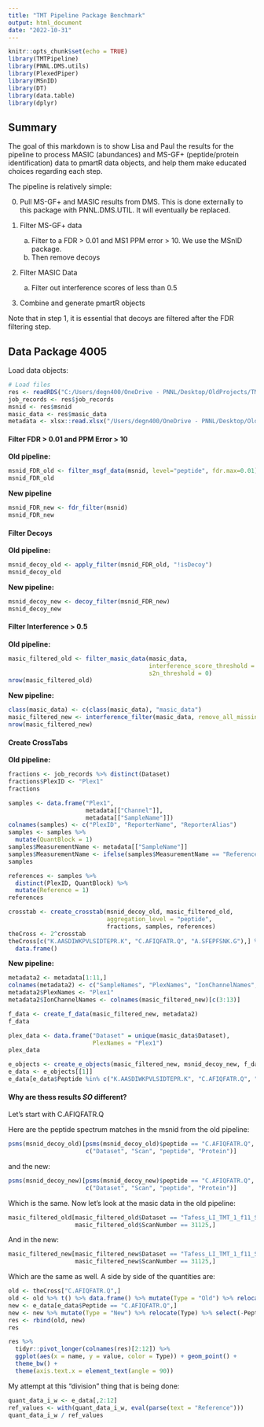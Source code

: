 ```yaml
---
title: "TMT Pipeline Package Benchmark"
output: html_document
date: "2022-10-31"
---
```


```r
knitr::opts_chunk$set(echo = TRUE)
library(TMTPipeline)
library(PNNL.DMS.utils)
library(PlexedPiper)
library(MSnID)
library(DT)
library(data.table)
library(dplyr)
```

## Summary

The goal of this markdown is to show Lisa and Paul the results for the pipeline 
to process MASIC (abundances) and MS-GF+ (peptide/protein identification) data to pmartR
data objects, and help them make educated choices regarding each step. 

The pipeline is relatively simple: 

0. Pull MS-GF+ and MASIC results from DMS. This is done externally to this package with PNNL.DMS.UTIL. It will eventually be replaced. 

1. Filter MS-GF+ data
    a. Filter to a FDR > 0.01 and MS1 PPM error > 10. We use the MSnID package.
    b. Then remove decoys 
    
2. Filter MASIC Data 
    a. Filter out interference scores of less than 0.5 
    
3. Combine and generate pmartR objects 

Note that in step 1, it is essential that decoys are filtered after the FDR 
filtering step.

## Data Package 4005

Load data objects: 

```r
# Load files
res <- readRDS("C:/Users/degn400/OneDrive - PNNL/Desktop/OldProjects/TMT/4005_Tafess_LI/4005_Data_Package.RDS")
job_records <- res$job_records
msnid <- res$msnid
masic_data <- res$masic_data
metadata <- xlsx::read.xlsx("/Users/degn400/OneDrive - PNNL/Desktop/OldProjects/TMT/4005_Tafess_LI/Tafess_LI_metadata.xlsx", 1)
```

#### Filter FDR > 0.01 and PPM Error > 10

**Old pipeline:** 

```r
msnid_FDR_old <- filter_msgf_data(msnid, level="peptide", fdr.max=0.01)
msnid_FDR_old
```

**New pipeline**

```r
msnid_FDR_new <- fdr_filter(msnid)
msnid_FDR_new
```

#### Filter Decoys 

**Old pipeline:**

```r
msnid_decoy_old <- apply_filter(msnid_FDR_old, "!isDecoy")
msnid_decoy_old
```

**New pipeline:**

```r
msnid_decoy_new <- decoy_filter(msnid_FDR_new)
msnid_decoy_new
```

#### Filter Interference > 0.5

**Old pipeline:**

```r
masic_filtered_old <- filter_masic_data(masic_data,
                                        interference_score_threshold = 0.5,
                                        s2n_threshold = 0)
nrow(masic_filtered_old)
```

**New pipeline:**

```r
class(masic_data) <- c(class(masic_data), "masic_data")
masic_filtered_new <- interference_filter(masic_data, remove_all_missing = FALSE)
nrow(masic_filtered_new)
```

#### Create CrossTabs 

**Old pipeline:**

```r
fractions <- job_records %>% distinct(Dataset)
fractions$PlexID <- "Plex1"
fractions
```

```r
samples <- data.frame("Plex1", 
                      metadata[["Channel"]], 
                      metadata[["SampleName"]])
colnames(samples) <- c("PlexID", "ReporterName", "ReporterAlias")
samples <- samples %>%
  mutate(QuantBlock = 1)
samples$MeasurementName <- metadata[["SampleName"]]
samples$MeasurementName <- ifelse(samples$MeasurementName == "Reference", "Reference", samples$MeasurementName)
samples
```

```r
references <- samples %>%
  distinct(PlexID, QuantBlock) %>%
  mutate(Reference = 1)
references
```

```r
crosstab <- create_crosstab(msnid_decoy_old, masic_filtered_old,
                            aggregation_level = "peptide",
                            fractions, samples, references)
theCross <- 2^crosstab
theCross[c("K.AASDIWKPVLSIDTEPR.K", "C.AFIQFATR.Q", "A.SFEPFSNK.G"),] %>%
  data.frame()
```

**New pipeline:**

```r
metadata2 <- metadata[1:11,]
colnames(metadata2) <- c("SampleNames", "PlexNames", "IonChannelNames", "Condition")
metadata2$PlexNames <- "Plex1"
metadata2$IonChannelNames <- colnames(masic_filtered_new)[c(3:13)]

f_data <- create_f_data(masic_filtered_new, metadata2)
f_data
```

```r
plex_data <- data.frame("Dataset" = unique(masic_data$Dataset),
                        PlexNames = "Plex1")
plex_data
```

```r
e_objects <- create_e_objects(masic_filtered_new, msnid_decoy_new, f_data, plex_data)
e_data <- e_objects[[1]]
e_data[e_data$Peptide %in% c("K.AASDIWKPVLSIDTEPR.K", "C.AFIQFATR.Q", "A.SFEPFSNK.G"),]
```

#### Why are thess results *SO* different? 

Let's start with C.AFIQFATR.Q

Here are the peptide spectrum matches in the msnid from the old pipeline: 

```r
psms(msnid_decoy_old)[psms(msnid_decoy_old)$peptide == "C.AFIQFATR.Q", 
                      c("Dataset", "Scan", "peptide", "Protein")]
```

and the new: 

```r
psms(msnid_decoy_new)[psms(msnid_decoy_new)$peptide == "C.AFIQFATR.Q", 
                      c("Dataset", "Scan", "peptide", "Protein")]
```

Which is the same. Now let's look at the masic data in the old pipeline: 

```r
masic_filtered_old[masic_filtered_old$Dataset == "Tafess_LI_TMT_1_f11_Samwise_12Jan22_WBEH-21-08-22" &
                   masic_filtered_old$ScanNumber == 31125,]
```

And in the new: 

```r
masic_filtered_new[masic_filtered_new$Dataset == "Tafess_LI_TMT_1_f11_Samwise_12Jan22_WBEH-21-08-22" &
                   masic_filtered_new$ScanNumber == 31125,]
```

Which are the same as well. A side by side of the quantities are: 

```r
old <- theCross["C.AFIQFATR.Q",]
old <- old %>% t() %>% data.frame() %>% mutate(Type = "Old") %>% relocate(Type)
new <- e_data[e_data$Peptide == "C.AFIQFATR.Q",]
new <- new %>% mutate(Type = "New") %>% relocate(Type) %>% select(-Peptide)
res <- rbind(old, new) 
res
```

```r
res %>%
  tidyr::pivot_longer(colnames(res)[2:12]) %>%
  ggplot(aes(x = name, y = value, color = Type)) + geom_point() + 
  theme_bw() +
  theme(axis.text.x = element_text(angle = 90)) 
```

My attempt at this "division" thing that is being done: 

```r
quant_data_i_w <- e_data[,2:12]
ref_values <- with(quant_data_i_w, eval(parse(text = "Reference")))
quant_data_i_w / ref_values

```





